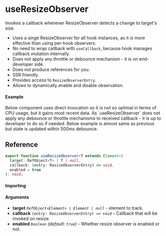 
<Meta title="Sensor/useResizeObserver" />

# useResizeObserver

Invokes a callback whenever ResizeObserver detects a change to target's size.

- Uses a singe ResizeObserver for all hook instances, as it is more effective than using per-hook
  observers.
- No need to wrap callback with `useCallback`, because hook manages callback mutation internally.
- Does not apply any throttle or debounce mechanism - it is on end-developer side.
- Does not produce references for you.
- SSR friendly.
- Provides access to `ResizeObserverEntry`.
- Allows to dynamically enable and disable observation.

#### Example

<Canvas isColumn>
  Below component uses direct invocation so it is not so optimal in terms of CPU usage, but it gains
  most recent data.
  <Story name="Example" story={Example} />
  As `useResizeObserver` does not apply any debounce or throttle mechanisms to received callback -
  it is up to developer to do so if needed. Below example is almost same as previous but state is
  updated within 500ms debounce.
  <Story name="ExampleDebounced" story={ExampleDebounced} />
</Canvas>

## Reference

```ts
export function useResizeObserver<T extends Element>(
  target: RefObject<T> | T | null,
  callback: (entry: ResizeObserverEntry) => void,
  enabled = true
): void;
```

#### Importing

<ImportPath />

#### Arguments

- **target** _`RefObject<Element> | Element | null`_ - element to track.
- **callback** _`(entry: ResizeObserverEntry) => void`_ - Callback that will be invoked on resize.
- **enabled** _`boolean`_ _(default: `true`)_ - Whether resize observer is enabled or not.
